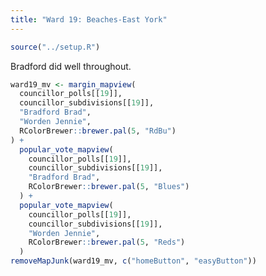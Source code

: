 ```yaml
---
title: "Ward 19: Beaches-East York"
---
```


```r
source("../setup.R")
```

Bradford did well throughout.

```r
ward19_mv <- margin_mapview(
  councillor_polls[[19]], 
  councillor_subdivisions[[19]],
  "Bradford Brad",
  "Worden Jennie",
  RColorBrewer::brewer.pal(5, "RdBu")
) +
  popular_vote_mapview(
    councillor_polls[[19]], 
    councillor_subdivisions[[19]],
    "Bradford Brad",
    RColorBrewer::brewer.pal(5, "Blues")
  ) +
  popular_vote_mapview(
    councillor_polls[[19]], 
    councillor_subdivisions[[19]],
    "Worden Jennie",
    RColorBrewer::brewer.pal(5, "Reds")
  )
removeMapJunk(ward19_mv, c("homeButton", "easyButton"))
```
